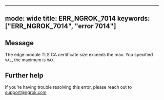 
---
mode: wide
title: ERR_NGROK_7014
keywords: ["ERR_NGROK_7014", "error 7014"]
---

## Message
The edge module TLS CA certificate size exceeds the max. You specified `VAL`, the maximum is `MAX`.




## Further help
If you're having trouble resolving this error, please reach out to [support@ngrok.com](mailto:support@ngrok.com?subject=Help%20with%20ERR_NGROK_7014)

